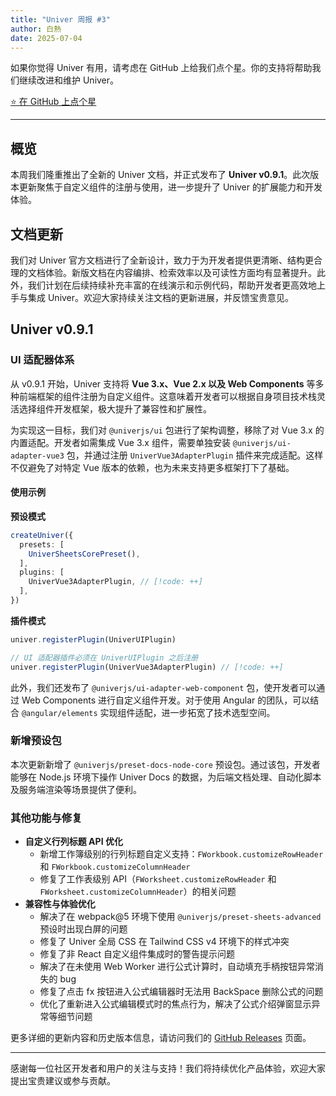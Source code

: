 ```yaml
---
title: "Univer 周报 #3"
author: 白熱
date: 2025-07-04
---
```



如果你觉得 Univer 有用，请考虑在 GitHub 上给我们点个星。你的支持将帮助我们继续改进和维护 Univer。

<a href="https://github.com/dream-num/univer" target="_blank" rel="noopener noreferrer">
  <RainbowButton variant="outline">⭐️ 在 GitHub 上点个星</RainbowButton>
</a>

---

## 概览

本周我们隆重推出了全新的 Univer 文档，并正式发布了 **Univer v0.9.1**。此次版本更新聚焦于自定义组件的注册与使用，进一步提升了 Univer 的扩展能力和开发体验。

## 文档更新

我们对 Univer 官方文档进行了全新设计，致力于为开发者提供更清晰、结构更合理的文档体验。新版文档在内容编排、检索效率以及可读性方面均有显著提升。此外，我们计划在后续持续补充丰富的在线演示和示例代码，帮助开发者更高效地上手与集成 Univer。欢迎大家持续关注文档的更新进展，并反馈宝贵意见。

## Univer v0.9.1

### UI 适配器体系

从 v0.9.1 开始，Univer 支持将 **Vue 3.x、Vue 2.x 以及 Web Components** 等多种前端框架的组件注册为自定义组件。这意味着开发者可以根据自身项目技术栈灵活选择组件开发框架，极大提升了兼容性和扩展性。

为实现这一目标，我们对 `@univerjs/ui` 包进行了架构调整，移除了对 Vue 3.x 的内置适配。开发者如需集成 Vue 3.x 组件，需要单独安装 `@univerjs/ui-adapter-vue3` 包，并通过注册 `UniverVue3AdapterPlugin` 插件来完成适配。这样不仅避免了对特定 Vue 版本的依赖，也为未来支持更多框架打下了基础。

#### 使用示例

**预设模式**

```typescript
createUniver({
  presets: [
    UniverSheetsCorePreset(),
  ],
  plugins: [
    UniverVue3AdapterPlugin, // [!code: ++]
  ],
})
```

**插件模式**

```typescript
univer.registerPlugin(UniverUIPlugin)

// UI 适配器插件必须在 UniverUIPlugin 之后注册
univer.registerPlugin(UniverVue3AdapterPlugin) // [!code: ++]
```

此外，我们还发布了 `@univerjs/ui-adapter-web-component` 包，使开发者可以通过 Web Components 进行自定义组件开发。对于使用 Angular 的团队，可以结合 `@angular/elements` 实现组件适配，进一步拓宽了技术选型空间。

### 新增预设包

本次更新新增了 `@univerjs/preset-docs-node-core` 预设包。通过该包，开发者能够在 Node.js 环境下操作 Univer Docs 的数据，为后端文档处理、自动化脚本及服务端渲染等场景提供了便利。

### 其他功能与修复

- **自定义行列标题 API 优化**
  - 新增工作簿级别的行列标题自定义支持：`FWorkbook.customizeRowHeader` 和 `FWorkbook.customizeColumnHeader`
  - 修复了工作表级别 API（`FWorksheet.customizeRowHeader` 和 `FWorksheet.customizeColumnHeader`）的相关问题
- **兼容性与体验优化**
  - 解决了在 webpack@5 环境下使用 `@univerjs/preset-sheets-advanced` 预设时出现白屏的问题
  - 修复了 Univer 全局 CSS 在 Tailwind CSS v4 环境下的样式冲突
  - 修复了非 React 自定义组件集成时的警告提示问题
  - 解决了在未使用 Web Worker 进行公式计算时，自动填充手柄按钮异常消失的 bug
  - 修复了点击 fx 按钮进入公式编辑器时无法用 BackSpace 删除公式的问题
  - 优化了重新进入公式编辑模式时的焦点行为，解决了公式介绍弹窗显示异常等细节问题

更多详细的更新内容和历史版本信息，请访问我们的 [GitHub Releases](https://github.com/dream-num/univer/releases/tag/v0.9.1) 页面。

---

感谢每一位社区开发者和用户的关注与支持！我们将持续优化产品体验，欢迎大家提出宝贵建议或参与贡献。
